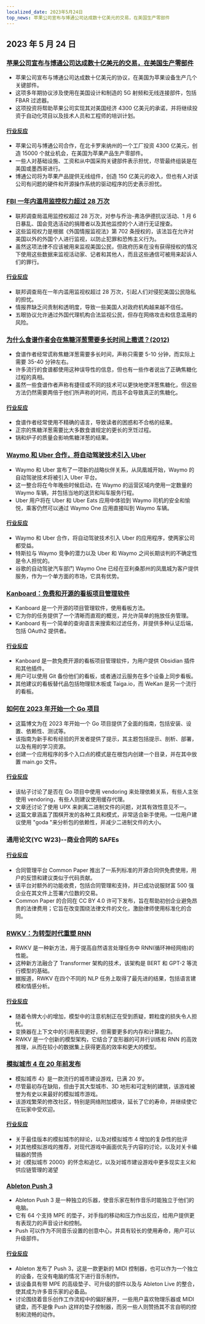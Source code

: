 ```yaml
---
localized_date: 2023年5月24日
top_news: 苹果公司宣布与博通公司达成数十亿美元的交易，在美国生产零部件
---
```




## 2023 年 5 月 24 日

### [苹果公司宣布与博通公司达成数十亿美元的交易，在美国生产零部件](https://www.macrumors.com/2023/05/23/apple-announces-deal-to-make-components-in-the-usa/)

- 苹果公司宣布与博通公司达成数十亿美元的协议，在美国为苹果设备生产几个关键部件。
- 这项多年期协议涉及使用在美国设计和制造的 5G 射频和无线连接部件，包括 FBAR 过滤器。
- 这项投资将帮助苹果公司实现其对美国经济 4300 亿美元的承诺，并将继续投资于自动化项目以及技术人员和工程师的培训计划。

#### [行业反应](http://news.ycombinator.com/item?id=36044977)

- 苹果公司与博通公司合作，在北卡罗来纳州的一个工厂投资 4300 亿美元，创造 15000 个就业机会，在美国为苹果产品生产零部件。
- 一些人对基础设施、工资和从中国采购关键部件表示担忧，尽管最终组装是在美国或墨西哥进行。
- 博通公司将为苹果产品提供无线组件，创造 150 亿美元的收入，但也有人对该公司有问题的硬件和开源操作系统的驱动程序的历史表示担忧。

### [FBI 一年内滥用监控权力超过 28 万次](https://www.theregister.com/2023/05/22/fbi_fisa_abuse/)

- 联邦调查局滥用监控权超过 28 万次，对参与乔治-弗洛伊德抗议活动、1 月 6 日暴乱、国会竞选活动的捐赠者以及其他监控的个人进行无证搜查。
- 这些监视权力是根据《外国情报监视法》第 702 条授权的，该法旨在允许对美国以外的外国个人进行监视，以防止犯罪和恐怖主义行为。
- 虽然这项法律不应该被用来监视美国公民，但政府历来在没有获得授权的情况下使用这些数据来监视活动家、记者和其他人，而且这些通信可被用来起诉人们的罪行。

#### [行业反应](http://news.ycombinator.com/item?id=36041059)

- 联邦调查局在一年内滥用监视权超过 28 万次，引起人们对侵犯美国公民隐私的担忧。
- 情报界缺乏问责制和透明度，导致一些美国人对政府机构越来越不信任。
- 五眼协议允许通过外国代理机构合法监视公民，但存在网络攻击和信息滥用的风险。

### [为什么食谱作者会在焦糖洋葱需要多长时间上撒谎？(2012)](https://slate.com/human-interest/2012/05/how-to-cook-onions-why-recipe-writers-lie-and-lie-about-how-long-they-take-to-caramelize.html)

- 食谱作者经常谎称焦糖洋葱需要多长时间，声称只需要 5-10 分钟，而实际上需要 35-40 分钟左右。
- 许多流行的食谱都使用这种误导性的信息，但也有一些作者说出了正确焦糖化过程的真相。
- 虽然一些食谱作者声称有捷径或不同的技术可以更快地使洋葱焦糖化，但这些方法仍然需要两倍于他们所声称的时间，而且不会导致真正的焦糖化。

#### [行业反应](http://news.ycombinator.com/item?id=36038796)

- 食谱作者经常使用不精确的语言，导致读者的困惑和不合格的结果。
- 正宗的焦糖洋葱需要比大多数食谱规定的更长的烹饪过程。
- 锅和炉子的质量会影响焦糖洋葱的结果。

### [Waymo 和 Uber 合作，将自动驾驶技术引入 Uber](https://blog.waymo.com/2023/05/waymo-and-uber-partner-to-bring-waymos.html)

- Waymo 和 Uber 宣布了一项新的战略伙伴关系，从凤凰城开始，Waymo 的自动驾驶技术将被引入 Uber 平台。
- 这一整合将在今年晚些时候启动，在 Waymo 的运营区域内使用一定数量的 Waymo 车辆，并包括当地的送货和叫车服务行程。
- Uber 用户将在 Uber 和 Uber Eats 应用中体验到 Waymo 司机的安全和愉悦，乘客仍然可以通过 Waymo One 应用直接叫到 Waymo 车辆。

#### [行业反应](http://news.ycombinator.com/item?id=36043322)

- Waymo 和 Uber 合作，将自动驾驶技术引入 Uber 的应用程序，使两家公司都受益。
- 特斯拉与 Waymo 竞争的潜力以及 Uber 和 Waymo 之间长期谈判的不确定性是令人担忧的。
- 谷歌的自动驾驶汽车部门 Waymo One 已经在亚利桑那州的凤凰城为客户提供服务，作为一个单方面的市场，它具有优势。

### [Kanboard：免费和开源的看板项目管理软件](https://kanboard.org/)

- Kanboard 是一个开源的项目管理软件，使用看板方法。
- 它为你的任务提供了一个清晰而直观的概览，并允许简单的拖放任务管理。
- Kanboard 有一个简单的查询语言来搜索和过滤任务，并提供多种认证后端，包括 OAuth2 提供者。

#### [行业反应](http://news.ycombinator.com/item?id=36047861)

- Kanboard 是一款免费开源的看板项目管理软件，为用户提供 Obsidian 插件和其他插件。
- 用户可以使用 Git 备份他们的看板，或者通过云服务在多个设备上同步看板。
- 其他建议的看板替代品包括物理软木板或 Taiga.io，而 WeKan 是另一个流行的看板。

### [如何在 2023 年开始一个 Go 项目](https://boyter.org/posts/how-to-start-go-project-2023/)

- 这篇博文为在 2023 年开始一个 Go 项目提供了全面的指南，包括安装、设置、依赖性、测试等。
- 该指南为新手和有经验的开发者提供了提示，其主题包括提示、剖析、部署，以及有用的学习资源。
- 创建一个应用程序的多个入口点的模式是在根包内创建一个目录，并在其中放置 main.go 文件。

#### [行业反应](http://news.ycombinator.com/item?id=36046662)

- 该帖子讨论了是否在 Go 项目中使用 vendoring 来处理依赖关系，有些人主张使用 vendoring，有些人则建议使用缓存代理。
- 文章还讨论了使用 UPX 来剥离二进制文件的问题，对其有效性意见不一。
- 这篇文章涵盖了围棋开发的各种工具和模式，非常适合新手使用。一位用户建议使用 "goda "来分析包的依赖性，并减少二进制文件的大小。

### 通用论文(YC W23)--商业合同的 SAFEs

#### [行业反应](http://news.ycombinator.com/item?id=36043944)

- 合同管理平台 Common Paper 推出了一系列标准的开源合同供免费使用，用户的反馈和建议类似于代码贡献。
- 该平台对额外的功能收费，包括合同管理和支持，并已成功说服财富 500 强企业在其文件上签署六位数的交易。
- Common Paper 的合同在 CC BY 4.0 许可下发布，旨在帮助初创企业避免昂贵的法律费用；它旨在改变围绕法律文件的文化，激励律师使用标准化的合同。

### [RWKV：为转型时代重塑 RNN](https://arxiv.org/abs/2305.13048)

- RWKV 是一种新方法，用于提高自然语言处理任务中 RNN(循环神经网络)的性能。
- 这种新方法融合了 Transformer 架构的技术，该架构是 BERT 和 GPT-2 等流行模型的基础。
- 据报道，RWKV 在四个不同的 NLP 任务上取得了最先进的结果，包括语言建模和情感分析。

#### [行业反应](http://news.ycombinator.com/item?id=36038868)

- 随着令牌大小的增加，模型中的注意机制正在受到质疑，颗粒度的损失令人担忧。
- 变换器在上下文中的引用表现更好，但需要更多的内存和计算能力。
- RWKV 是一个创新的模型架构，它结合了变形器的可并行训练和 RNN 的高效推理，从而在较小的数据集上获得更高的效率和更大的模型。

### [模拟城市 4 在 20 年前发布](https://www.rockpapershotgun.com/simcity-4-the-greatest-citybuilder-of-all-time-was-released-20-years-ago)

- 模拟城市 4》是一款流行的城市建设游戏，已满 20 岁。
- 尽管最初存在缺陷，但由于其大型城市、3D 地形和可定制的建筑，该游戏被誉为有史以来最好的模拟城市游戏。
- 该游戏繁荣的修改社区，特别是网络附加模块，延长了它的寿命，并继续使它在玩家中受欢迎。

#### [行业反应](http://news.ycombinator.com/item?id=36038950)

- 关于最佳版本的模拟城市的辩论，以及对模拟城市 4 增加的复杂性的批评
- 对其他模拟游戏的推荐，对现代游戏中画面优先于内容的讨论，以及对关卡编辑器的赞扬
- 对《模拟城市 2000》的怀念和追忆，以及对城市建设游戏中更多现实主义和供应链管理的渴望

### [Ableton Push 3](https://www.ableton.com/en/push/)

- Ableton Push 3 是一种独立的乐器，使音乐家在制作音乐时能独立于他们的电脑。
- 它有 64 个支持 MPE 的垫子，对手指的移动和压力作出反应，给用户提供更有表现力的声音设计和控制。
- Push 可以作为不同音乐设置的创意中心，并具有较长的使用寿命，用户可以升级部件。

#### [行业反应](http://news.ycombinator.com/item?id=36041432)

- Ableton 发布了 Push 3，这是一款更新的 MIDI 控制器，也可以作为一个独立的设备，在没有电脑的情况下进行音乐制作。
- 该设备具有带 MPE 的高级垫子、可升级的部件以及与 Ableton Live 的整合，使其成为许多音乐家的必备品。
- 讨论围绕着音乐创作工作流程中的偏好展开，一些用户喜欢物理乐器或 MIDI 键盘，而不是像 Push 这样的垫子控制器，而另一些人则赞扬其不言自明的控制和流畅的动作。

</Steps>
